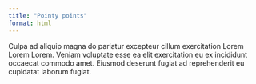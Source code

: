 ```yaml
---
title: "Pointy points"
format: html
---
```


Culpa ad aliquip magna do pariatur excepteur cillum exercitation Lorem Lorem Lorem. Veniam voluptate esse ea elit exercitation eu ex incididunt occaecat commodo amet. Eiusmod deserunt fugiat ad reprehenderit eu cupidatat laborum fugiat.